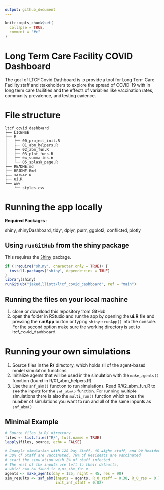 ```yaml
---
output: github_document
---
```


<!-- README.md is generated from README.Rmd. Please edit that file -->

```r
knitr::opts_chunk$set(
  collapse = TRUE,
  comment = "#>"
)
```

# Long Term Care Facility COVID Dashboard

<!-- badges: start -->
<!-- badges: end -->

The goal of LTCF Covid Dashboard is to provide a tool for Long Term Care Facility
staff and stakeholders to explore the spread of COVID-19 with in long term care
facilities and the effects of variables like vaccination rates, community prevalence, 
and testing cadence. 

# File structure

```
ltcf_covid_dashboard
├── LICENSE
├── R
│   ├── 00_project_init.R
│   ├── 01_abm_helpers.R
│   ├── 02_abm_fun.R
│   ├── 03_plot_funs.R
│   ├── 04_summaries.R
│   └── 05_splash_page.R
├── README.md
├── README.Rmd
├── server.R
├── ui.R
└── www
    └── styles.css
```

# Running the app locally

__Required Packages__ :

shiny, shinyDashboard, tidyr, dplyr, purrr, ggplot2, conflicted, plotly

## Using `runGitHub` from the shiny package

This requires the [Shiny](https://www.github.com/rstudio/shiny) package. 
```r
if (!require("shiny", character.only = TRUE)) {
  install.packages("shiny", dependencies = TRUE)
}
library(shiny)
runGitHub("jakedilliott/ltcf_covid_dashboard", ref = "main")
```

## Running the files on your local machine

1. clone or download this repository from GitHub
2. open the folder in RStudio and run the app by opening the __ui.R__ file and pressing the __runApp__ button or typing `shiny::runApp()` into the console. For the second option make sure the working directory is set to ltcf_covid_dashboard.

# Running your own simulations 

1. Source files in the __R/__ directory, which holds all of the agent-based model simulation functions
2. Initialize agents that will be used in the simulation with the `make_agents()` function (found in R/01_abm_helpers.R)
3. Use the `snf_abm()` function to run simulations. Read R/02_abm_fun.R to see the inputs for the `snf_abm()` function. For running multiple simulations there is also the `multi_run()` function which takes the number of simulations you want to run and all of the same inpunts as `snf_abm()`

## Minimal Example

```r
# Source files in R/ directory
files <- list.files("R/", full.names = TRUE)
lapply(files, source, echo = FALSE)

# Example simulation with 125 Day Staff, 45 Night staff, and 90 Residents
# 38% of Staff are vaccinated, 78% of Residents are vaccinated
# start the simulation with 2% of staff infected
# The rest of the inputs are left to their defaults, 
# which can be found in R/02_abm_fun.R
agents <- make_agents(day = 125, night = 45, res = 90)
sim_results <- snf_abm(inputs = agents, R_0_staff = 0.38, R_0_res = 0.78,
                       init_inf_staff = 0.02)
```
